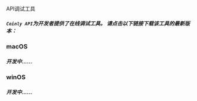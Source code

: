 API调试工具
##### ```Coinly API```为开发者提供了在线调试工具。 请点击以下链接下载该工具的最新版本：
### macOS
##### 开发中......

### winOS
##### 开发中......
